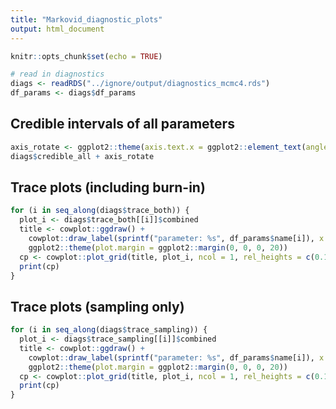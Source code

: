 ```yaml
---
title: "Markovid_diagnostic_plots"
output: html_document
---
```


```r
knitr::opts_chunk$set(echo = TRUE)
```

```r
# read in diagnostics
diags <- readRDS("../ignore/output/diagnostics_mcmc4.rds")
df_params <- diags$df_params
```

## Credible intervals of all parameters

```r
axis_rotate <- ggplot2::theme(axis.text.x = ggplot2::element_text(angle = 90, hjust = 1))
diags$credible_all + axis_rotate
```

## Trace plots (including burn-in)

```r
for (i in seq_along(diags$trace_both)) {
  plot_i <- diags$trace_both[[i]]$combined
  title <- cowplot::ggdraw() +
    cowplot::draw_label(sprintf("parameter: %s", df_params$name[i]), x = 0, hjust = 0) +
    ggplot2::theme(plot.margin = ggplot2::margin(0, 0, 0, 20))
  cp <- cowplot::plot_grid(title, plot_i, ncol = 1, rel_heights = c(0.1,1))
  print(cp)
}
```

## Trace plots (sampling only)

```r
for (i in seq_along(diags$trace_sampling)) {
  plot_i <- diags$trace_sampling[[i]]$combined
  title <- cowplot::ggdraw() +
    cowplot::draw_label(sprintf("parameter: %s", df_params$name[i]), x = 0, hjust = 0) +
    ggplot2::theme(plot.margin = ggplot2::margin(0, 0, 0, 20))
  cp <- cowplot::plot_grid(title, plot_i, ncol = 1, rel_heights = c(0.1,1))
  print(cp)
}
```

